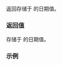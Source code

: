 {{cpp/chrono/day/title|1=operator unsigned}}
{{cpp/chrono/day/navbar}}
{{dcl begin}}
{{dcl|since=c++20|
constexpr explicit operator unsigned() const noexcept;
}}
{{dcl end}}

返回存储于 {{c|*this}} 的日期值。

=== 返回值 ===
存储于 {{c|*this}} 的日期值。

===示例===
{{example
|code=
#include &lt;chrono&gt;
#include &lt;iostream&gt;

int main()
{
    constexpr std::chrono::day d{15};
    constexpr unsigned day = static_cast&lt;unsigned&gt;(d);
    std::cout &lt;&lt; "日期为: " &lt;&lt; day &lt;&lt; '\n';
}
|output=
日期为: 15
}}

{{langlinks|en|es|ja|ru}}